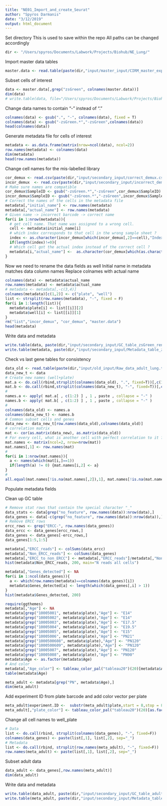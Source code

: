 ```yaml
---
title: "NE01_Import_and_create_Seurat"
author: "Spyros Darmanis"
date: "3/12/2019"
output: html_document
---
```


Set directory
This is used to save within the repo
All paths can be changed accordingly
```r
dir <- "/Users/spyros/Documents/Labwork/Projects/Biohub/NE_Lung/"
```


Import master data tables
```r
master.data <- read.table(paste(dir,"input/master_input/CIRM_master_expression_count_table.tsv",sep=""), row.names = 1)
```


Subset cells of interest 
```r
data <- master.data[,grep("zsGreen", colnames(master.data))]
dim(data)
# write.table(data, file="/Users/spyros/Documents/Labwork/Projects/Biohub/NE_Lung/input/GC_table_all_zsGreen.tsv")
```

Change data names to contain "-" instead of "."
```r
colnames(data) <- gsub(".", "-", colnames(data), fixed = T)
colnames(data) <- gsub("-zsGreen.*","-zsGreen",colnames(data))
head(colnames(data))
```


Generate metadata file for cells of interest
```r
metadata <- as.data.frame(matrix(nrow=ncol(data), ncol=2))
row.names(metadata) <- colnames(data)
dim(metadata)
head(row.names(metadata))
```

Change cell names for the mis-labelled library
```r
cor_demux <- read.csv(paste(dir,"input/secondary_input/correct_demux.csv",sep=""), header=T)
incor_demux  <- read.csv(paste(dir,"input/secondary_input/incorrect_demux.csv",sep=""), header=T)
# Make sure names are compatible 
cor_demux$SampleID <- gsub("-zsGreen.*","-zsGreen",cor_demux$SampleID)
incor_demux$SampleID <- gsub("-zsGreen.*","-zsGreen",incor_demux$SampleID)
# Correct the names of the cells in the metadata file 
metadata[,"initial_name"] <- row.names(metadata)
metadata[,"actual_name"] <- row.names(metadata)
# Given name -> incorrect barcode -> correct name 
for(i in 1:nrow(metadata)){
  # get cell name. That name was assigned to a wrong cell. 
  cell <- metadata$initial_name[i]
  # which index corresponds to that cell in the wrong sample sheet ? 
  index <- as.character(incor_demux[which(incor_demux[,2]==cell),"Index"])
  if(length(index)!=0){
  # Which cell got the actual index instead of the correct cell ? 
  metadata[i,"actual_name"] <-  as.character(cor_demux[which(as.character(cor_demux$Index)==index),"SampleID"])}
}
```

Now we need to rename the data fields as well 
Initial name in metadata matches data column names 
Replace colnames with actual name 
```r
colnames(data) <- metadata$actual_name
row.names(metadata) <- metadata$actual_name
# metadata <- metadata[,-c(3,4)]
colnames(metadata)[c(1,2)] <- c("plate", "well")
list <- strsplit(row.names(metadata), "-", fixed = F)
for(i in 1:length(list)){
  metadata$plate[i] <- list[[i]][2]
  metadata$well[i] <- list[[i]][1]
}
rm("list","incor_demux", "cor_demux", "master.data")
head(metadata)
```

Write data and metadata
```r
write.table(data, paste(dir,"input/secondary_input/GC_table_zsGreen_renamed.tsv",sep=""))
write.table(metadata, paste(dir,"input/secondary_input/Metadata_table_zsGreen_renamed.tsv",sep=""))
```

Check vs last gene tables for  consistency
```r
data_old <- read.table(paste(dir,"input/old_input/Raw_data_adult_lung.txt",sep=""), row.names = 1, header = T)
data_new_t <- data
# Create new names (well+plate)
mat.a <- do.call(rbind,strsplit(colnames(data_old), ".", fixed=T))[,c(1,2)]
mat.b <- do.call(rbind,strsplit(colnames(data_new_t), "-", fixed=T))[,c(1,2)]
#
names.a <- apply( mat.a[ , c(1:2) ] , 1 , paste , collapse = "-" )
names.b <- apply( mat.b[ , c(1:2) ] , 1 , paste , collapse = "-" )
#
colnames(data_old) <- names.a
colnames(data_new_t) <- names.b
# Common subset cells and genes
data_new <- data_new_t[row.names(data_old),colnames(data_old)]
# correlation matrix
mat <- cor(as.matrix(data_new), as.matrix(data_old))
# For every cell, what is another cell with perfect correlation to it ?
mat.names <- matrix(ncol=2, nrow=nrow(mat))
mat.names[,1] <- row.names(mat)
#
for(i in 1:nrow(mat.names)){
  a <- names(which(mat[i,]==1))
  if(length(a) != 0) {mat.names[i,2] <- a}
}
#
all.equal(mat.names[!is.na(mat.names[,2]),1], mat.names[!is.na(mat.names[,2]),2])
```


Populate metadata fields

Clean up GC table
```r
# Remove stat rows that contain the special character "_"
data_stats <- data[grep("no_feature", row.names(data)):nrow(data),]
data_genes <- data[-c(grep("no_feature", row.names(data)):nrow(data)),]
# Remove ERCC rows 
ercc_rows <- grep("ERCC-", row.names(data_genes))
data_ercc <- data_genes[ercc_rows,]
data_genes <- data_genes[-ercc_rows,]
data_genes[1:5,1:5]
```

```r
metadata[,"ERCC_reads"] <- colSums(data_ercc) 
metadata[,"Non_ERCC_reads"] <- colSums(data_genes) 
metadata[,"ERCC_to_non_ERCC"] <- metadata[,"ERCC_reads"]/metadata[,"Non_ERCC_reads"]
hist(metadata$Non_ERCC_reads, 200, main="N reads all cells")
```

```r
metadata[,"Genes_detected"] <- NA
for(i in 1:ncol(data_genes)){
  a <- which(row.names(metadata)==colnames(data_genes)[i])
  metadata$Genes_detected[a] <- length(which(data_genes[,i] > 1))
}
hist(metadata$Genes_detected, 200)
```

```r
require(ggthemes)
metadata[,"Age"] <- NA 
metadata[grep("10005001", metadata$plate),"Age"] <- "E14"
metadata[grep("10005002", metadata$plate),"Age"] <- "E14"
metadata[grep("10005003", metadata$plate),"Age"] <- "E17.5"
metadata[grep("10005004", metadata$plate),"Age"] <- "E19.5"
metadata[grep("10005005", metadata$plate),"Age"] <- "E15"
metadata[grep("10005006", metadata$plate),"Age"] <- "PN21"
metadata[grep("1000500608", metadata$plate),"Age"] <- "PN120"
metadata[grep("1000500609", metadata$plate),"Age"] <- "PN120"
metadata[grep("10005007", metadata$plate),"Age"] <- "PN120"
metadata[grep("10005008", metadata$plate),"Age"] <- "PN90"
metadata$Age <- as.factor(metadata$Age)
# And color 
metadata[,"Age_color"] <- tableau_color_pal("tableau20")(20)[metadata$Age]
table(metadata$Age)
```

```r
meta_adult <- metadata[grep("PN", metadata$Age),]
dim(meta_adult)
```


Add experiment ID from plate barcode and add color vector per plate 
```r
meta_adult$experiment.ID <-  substr(meta_adult$plate,start = 8,stop = 8)
meta_adult[,"plate_color"] <- tableau_color_pal("tableau20")(20)[as.factor(meta_adult$plate)]
```


Change all cell names to well_plate
```r
# Data
list <- do.call(rbind, strsplit(colnames(data_genes), "-", fixed=F))
colnames(data_genes) <- paste(list[,1], list[,2], sep="_")
# Metadata
list <- do.call(rbind, strsplit(row.names(meta_adult), "-", fixed=F))
row.names(meta_adult) <- paste(list[,1], list[,2], sep="_")
```

Subset adult data 
```r
data_adult <- data_genes[,row.names(meta_adult)]
dim(data_adult)
```

<!-- Add annotation of cell type and doublet from previous workflow  -->
<!-- ```{r consolidate annotations} -->
<!-- meta.old <- read.table(paste(dir,"input/Metadata_adult_lung_OLD.txt",sep=""), header=T, row.names = 1) -->
<!-- # Rename cells of old metadata -->
<!-- list <- do.call(rbind, strsplit(row.names(meta.old), "-")) -->
<!-- row.names(meta.old) <- paste(list[,1], list[,2], sep="_") -->
<!-- # Join old and new metadata -->
<!-- meta_adult$cell.id <- row.names(meta_adult) -->
<!-- meta.old$cell.id <- row.names(meta.old) -->
<!-- # Join -->
<!-- dim(meta_adult) -->
<!-- dim(meta.old) -->
<!-- t <- merge(meta_adult, meta.old, all=T, by="cell.id") -->
<!-- dim(t) -->
<!-- ``` -->

<!-- ```{r Clean combined metadata keeping columns we need} -->
<!-- meta_adult_new <- t[,c("cell.id", "plate.x", "well.x", "ERCC_reads.x", "Non_ERCC_reads.x", "ERCC_to_non_ERCC.x", -->
<!--   "Genes_detected.x", "Age.x", "Age_color.x", "experiment.ID", "Cluster_2d", "cell.type", "FSC", "SSC", "APC_Lineage", -->
<!--   "DAPI","PE.Cy7_Epcam","zsGreen", "sum_class","pulse.width")] -->
<!-- table(meta_adult_new$cell.type) -->
<!-- table(is.na(meta_adult_new$cell.type)) -->
<!-- ``` -->

<!-- ```{r Change names} -->
<!-- row.names(meta_adult_new) <- meta_adult_new$cell.id -->
<!-- ``` -->

Write data and metadata
```r
write.table(data_adult, paste(dir,"input/secondary_input/GC_table_adult_NE_renamed.tsv",sep=""))
write.table(meta_adult, paste(dir,"input/secondary_input/Metadata_table_adult_NE_renamed.tsv",sep=""))
```



